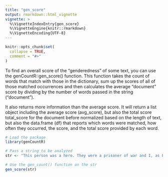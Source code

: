 ```yaml
---
title: "gen_score"
output: rmarkdown::html_vignette
vignette: >
  %\VignetteIndexEntry{gen_score}
  %\VignetteEngine{knitr::rmarkdown}
  %\VignetteEncoding{UTF-8}
---
```


```r
knitr::opts_chunk$set(
  collapse = TRUE,
  comment = "#>"
)
```

To find an overall score of the “genderedness” of some text, you can use the genCountR::gen_score() function. This function takes the count of words that match with those in the dictionary, sum up the scores of all of those matched occurrences and then calculates the average “document” score by dividing by the number of words passed in the string (“document”).

It also returns more information than the average score. It will return a list object including the average score (avg_score), but also the total score total_score for the document before normalized based on the length of text, but also the data.frame (df) that reports which words were matched, how often they occurred, the score, and the total score provided by each word.

```r
# Load the package
library(genCountR)

# Pass a string to be analyzed
str <- "This person was a hero. They were a prisoner of war and I, as President, got them out."

# Use the gen_count() function on the str
gen_score(str)
```